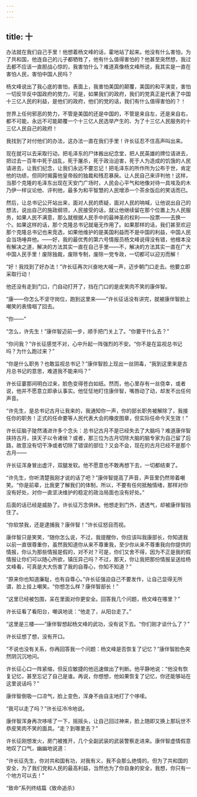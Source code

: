 ```yaml
---
---
---
```

title: 十
---



办法就在我们自己手里！他想着杨文峰的话，霍地站了起来。他没有什么害怕，为了共和国，他连自己的儿子都牺牲了，他有什么值得害怕的？他甚至突然想，我过去都不应该一直胆战心惊的，我害怕什么？难道真像杨文峰所说，我其实是一直在害怕人民，害怕中国人民吗？

杨文峰说出了我心底的害怕，表面上，我害怕美国的颠覆，美国的和平演变，害怕一切反华反中国政府的势力，可是，如果我们的政府，我们的党真正是代表了中国十三亿人民的利益，是他们的政府，他们的党的话，我们有什么值得害怕的？！

世界上任何邪恶的势力，不管是美国的还是中国的，不管是来自左，还是来自右，都不可能，永远不可能颠覆一个十三亿人民选举产生的、为了十三亿人民服务的十三亿人民自己的政府！

我找到了对付他们的办法，这办法一直在我们手里！许长征忍不住高声叫出来。

现在就可以去采取行动，把毛泽东的尸体搬出纪念堂，把人民英雄的牌位请进去，把过去一百年中死于战乱，死于屠杀，死于政治迫害，死于人为造成的饥饿的人民请进去，让我们纪念，让我们永远不要忘记！把毛泽东的所作所为公布于世，肯定他的功绩，但同时揭露他皇帝般的独裁和残忍暴戾。让人民自己来评判他！这样，当那个克隆的毛泽东出现在天安门广场时，人民会心平气和地像对待一具埃及的木乃伊一样议论他、评判他，最多为和平智慧的人民增添一个茶余饭后的笑话而已。

然后，让总书记公开站出来，面对人民的质疑，面对人民的呐喊，让他说出自己的想法，说出自己的施政纲领，人民接受的话，就让他继续留在那个位置上为人民服务，如果人民不满意，那么就根据人民手中的最神圣的权利——投票——去换一个。如果这样的话，那个克隆总书记就毫无作用了。如果那样的话，我们甚至欢迎那个克隆总书记也来竞选，如果他维护的是美国利益而不是中国的利益，中国人民会当场唾弃他。——好，我的最优秀的第六号情报员杨文峰说得没有错，他根本没有解决之道，解决的方法其实一直在自己手里——不，解决的方法其实一直在广大中国人民手里！废除独裁，废除专制，废除一党专政，一切都可以迎刃而解！

“好！我找到了好办法！”许长征再次兴奋地大喊一声，迈步朝门口走去。他要立即采取行动！

他还没有走到门口，门自动打开了，挡在门口的是皮笑肉不笑的康伴智。

“康——你怎么不坚守岗位，跑到这里来——”许长征话没有讲完，就被康伴智脸上嘲笑的表情咽了回去。

“你——”

“怎么，许先生！”康伴智迈前一步，顺手把门关上了。“你要干什么去？”

“你问我？”许长征感觉不对，心中升起一阵强烈的不安。“你不是在监视总书记吗？为什么跑过来？”

“你是什么职务？也敢监视总书记？”康伴智脸上现出一丝阴毒，“我到这里来是古月总书记的意思，难道我不能来吗？”

许长征霎那间明白过来，脸色变得苍白如纸。然而，他心里存有一丝侥幸，或者说，他并不愿意立即承认事实。他怔怔地盯住康伴智，嘴唇动了动，却发不出任何声音。

“许先生，是总书记古月让我来的，我通知你一声，你的部长职务被解除了，我接任你的职务！正式的任命要等人民代表大会的橡皮图章，但实际任命今天生效！”

许长征脑子陡然涌进许多个念头：总书记古月不是已经失去了大脑吗？难道康伴智挟持古月，挟天子以令诸侯？或者，那三位为古月切除大脑的脑专家为自己留了后路，故意没有切干净或者切除了错误的部位？又会不会，现在的古月已经不是那个古月——

许长征浑身冒出虚汗，双腿发软。他不愿意也不敢再想下去，一切都结束了。

“许先生，你听清楚我刚才说的话了吧？”康伴智提高了声音，声音里仍然带着嘲笑。“你是前辈，比我更了解我们的体制，所以，不要有任何抵触情绪，那样对你没有好处，对你一直坚决维护的稳定的政治局面也没有好处。”

后面的话已经是威胁了。许长征万念俱休。他想走到门外，透透气，却被康伴智挡住了。

“你软禁我，还是逮捕我？康伴智！”许长征怒目而视。

康伴智只是笑笑，“随你怎么说，不过，我提醒你，你应该叫我康部长，你知道我以前一直很尊重你，虽然我知道你从来不尊重我，至少你从来不尊重我向你提供的情报，你认为那些情报是假的，对不对？可是，你们又舍不得，因为不正是我的假情报让你们可以随心所欲，镇压异己吗？不过，那天，你让我把那份情报呈送给杨文峰看，可真是大大伤害了我的自尊心，你知不知道？”

“原来你也知道廉耻，也有自尊心。”许长征强迫自己不要发作，让自己显得无所谓，脸上挂上嘲笑。“你想怎么样？康伴智部长！”

“这里已经被包围，呆在里面对你更安全。回答我几个问题，杨文峰在哪里？”

许长征看了看阳台，嘲讽地说：“他走了，从阳台走了。”

“这里是三楼——”康伴智想起杨文峰的武功，没有说下去。“你们刚才谈什么了？”

许长征想了想，没有开口。

“不说也没有关系，你再回答我一个问题：杨文峰是否恢复了记忆？”康伴智脸色突然阴沉沉地问。

许长征心口一阵紧缩，但反应敏捷的他迅速做出了判断。他平静地说：“他没有恢复记忆，甚至忘记了自己是谁。再说，你想想，他如果恢复了记忆，你还能够站在这里说话吗？”

康伴智倒吸一口凉气，脸上变色，浑身不由自主地打了个哆嗦。

“我可以走了吗？”许长征冷冷地说。

康伴智浑身再次哆嗦了一下，摇摇头，让自己回过神来，脸上随即又换上那玩世不恭皮笑肉不笑的面具。“走？到哪里去？”

许长征刚想发火，房门被推开，几个全副武装的武装警察走进来。康伴智虚情假意地叹了口气，幽幽地说道：

“许长征先生，你对共和国有功，对我有义，我不会那么绝情的。但为了共和国的安全，为了我们党和人民的最高利益，当然也为了你自身的安全，我想，你只有一个地方可以去！”

“致命”系列终结篇《致命追杀》